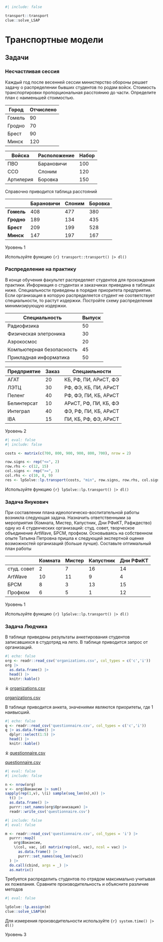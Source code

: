```r
#| include: false

transport::transport
clue::solve_LSAP
```

# Транспортные модели {#sec-lab-model-linear-transport}

## Задачи

:::::: {#exr-lab-model-linear-transport-failed-exam}
### Несчастливая сессия

Каждый год после весенней сессии министерство обороны решает задачу о распределении бывших студентов по родам войск. Стоимость транспортировки пропорциональная расстоянию до части. Определите план с наименьшей стоимостью.

::: {layout-ncol="2"}
| Город  | Отчислено |
|--------|-----------|
| Гомель | 90        |
| Гродно | 70        |
| Брест  | 90        |
| Минск  | 120       |

| Войска    | Расположение | Набор |
|-----------|--------------|-------|
| ПВО       | Барановичи   | 100   |
| ССО       | Слоним       | 120   |
| Артилерия | Боровка      | 150   |
:::

Справочно приводится таблица расстояний

|            | Барановичи | Слоним | Боровка |
|------------|------------|--------|---------|
| **Гомель** | 408        | 477    | 380     |
| **Гродно** | 189        | 134    | 435     |
| **Брест**  | 209        | 199    | 528     |
| **Минск**  | 147        | 197    | 167     |

::: {.callout-note appearance="minimal"}
Уровень 1
:::

::: callout-tip
Используйте функцию `{r} transport::transport() |> dl()`
:::
::::::

:::::: {#exr-lab-model-linear-transport-distribution}
### Распределение на практику

В конце обучения факультет распределяет студентов для прохождения практики. Информация о студентах и заказчиках приведена в таблицах ниже. Специальности приведены в порядке приоритета предприятия. Если организация в которую распределяется студент не соответствует специальности, то растут издержки. Постройте схему распределения минимизирующую издержки.

::: {layout-ncol="2"}
| Специальность             | Выпуск |
|---------------------------|--------|
| Радиофизика               | 50     |
| Физическая элетроника     | 30     |
| Аэрокосмос                | 20     |
| Компьютерная безопасность | 45     |
| Прикладная информатика    | 50     |

| Предприятие | Заказ | Спецаильности         |
|-------------|-------|-----------------------|
| АГАТ        | 20    | КБ, РФ, ПИ, АРиСТ, ФЭ |
| ЛЭТЦ        | 30    | РФ, ФЭ, КБ, ПИ, АРиСТ |
| Пеленг      | 40    | РФ, ФЭ, ПИ, КБ, АРиСТ |
| Белинтерсат | 10    | АРиСТ, РФ, ПИ, КБ, ФЭ |
| Интеграл    | 40    | ФЭ, РФ, ПИ, КБ, АРиСТ |
| IBA         | 15    | ПИ, КБ, РФ, ФЭ, АРиСТ |
:::

::: {.callout-note appearance="minimal"}
Уровень 2
:::

```r
#| eval: false
#| include: false

costs <- matrix(c(700, 800, 900, 900, 800, 700), nrow = 2)

row.signs <- rep("<=", 2) 
row.rhs <- c(12, 15) 
col.signs <- rep(">=", 3)
col.rhs <- c(10, 8, 9)
res <- lpSolve::lp.transport(costs, "min", row.signs, row.rhs, col.signs, col.rhs)
```

::: callout-tip
Используйте функцию `{r} lpSolve::lp.transport() |> dl()`
:::
::::::

::::: {#exr-lab-model-linear-transport-organizations}
### Задача Янукович

При составлении плана идеологическо-воспитательной работы возникла следующая задача. Назначить ответственными за мероприятия (Комната, Мистер, Капустник, Дни РФиКТ, Рафждество) одну из 4 студенческих организаций: студ. совет, творческое объединение ArtWave, БРСМ, профком. Основываясь на собственном опыте Татьяна Петровна пришла к следующей экспертной оценке возможностей организаций (больше лучше). Составьте оптимальный план работы

|             | Комната | Мистер | Капустник | Дни РФиКТ |
|-------------|---------|--------|-----------|-----------|
| студ. совет | 2       | 7      | 16        | 14        |
| ArtWave     | 10      | 11     | 9         | 4         |
| БРСМ        | 8       | 3      | 13        | 15        |
| Профком     | 6       | 5      | 1         | 12        |

::: {.callout-note appearance="minimal"}
Уровень 1
:::

::: callout-tip
Используйте функцию `{r} lpSolve::lp.transport() |> dl()`
:::
:::::

::::::::::::: {#exr-lab-model-linear-transport-summer-work}
### Задача Людчика

В таблице приведены результаты анкетирования студентов записавшихся в студотряд на лето. В таблице приводится запрос от организаций.

```r
#| echo: false
org <- readr::read_csv('organizations.csv', col_types = c('c','i'))
org |> 
  as.data.frame() |> 
  head() |>
  knitr::kable()
```

:::: {.content-visible when-format="html"}
::: {.callout appearance="minimal"}
⤓ [organizations.csv](organizations.csv)
:::
::::

:::: {.content-visible unless-format="html"}
::: {.callout appearance="minimal"}
`\faFile*[regular].`{=latex} [organizations.csv](lab/model/linear/transport/organizations.csv)
:::
::::

В таблице приводится анкета, значениями являются приоритеты, где 1 наивысший.

```r
#| echo: false
q <- readr::read_csv('questionnaire.csv', col_types = c('c','i'))
q |> as.data.frame() |>
  dplyr::select(1:5) |> 
  head() |> 
  knitr::kable()
```

:::: {.content-visible when-format="html"}
::: {.callout appearance="minimal"}
⤓ [questionnaire.csv](questionnaire.csv)
:::
::::

:::: {.content-visible unless-format="html"}
::: {.callout appearance="minimal"}
`\faFile*[regular].`{=latex} [questionnaire.csv](lab/linear/transport/questionnaire.csv)
:::
::::

```r
#| eval: false
#| include: false

n <- nrow(org)
v <- org$Вакансии |> sum()
sapply(rep(1,v), \(i) sample(seq_len(n),n)) |> 
  t() |>
  as.data.frame() |> 
  purrr::set_names(org$Организация) |>
  readr::write_csv('questionnaire.csv')
```

```r
#| include: false
#| eval: false

m <- readr::read_csv('questionnaire.csv', col_types = 'i') |>
  purrr::map2(
    org$Вакансии,
    \(col, vac, id) matrix(rep(col, vac), ncol = vac) |>
      as.data.frame() |>
      purrr::set_names(seq_len(vac))
  ) |> 
  do.call(cbind, args = _) |>
  as.matrix()
```

Требуется распределить студентов по отрядом максимально учитывая их пожелания. Сравните производительность и объясните различие методов

```r
#| eval: false

lpSolve::lp.assign(m)
clue::solve_LSAP(m)
```

::: callout-tip
Для измерения производительности используйте `{r} system.time() |> dl()`
:::

::: {.callout-note appearance="minimal"}
Уровень 3
:::
:::::::::::::
